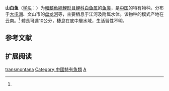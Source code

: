 {{Speciesbox
| name = 山白鱼
| status = DD
| status_system = IUCN3.1
| status_ref = <ref name="IUCN">{{cite web|url= http://www.iucnredlist.org/apps/redlist/details/166122/0|title=Anabarilius transmontanus|publisher=IUCN|accessdate=20 June 2012}}</ref>
| image = 
| genus = Anabarilius
| species = transmontana
| authority = {{link-en|Nichols|John Treadwell Nichols}}, 1925<ref name='id5827'>{{cite web| url =http://www.bioinfo.cn/db05/BjdwSpecies.php?action=view&id=5827| title =山白鱼| work =中国动物物种编目数据库| publisher =中国科学院微生物研究所| author =中国科学院动物研究所| accessdate =2009-04-11| deadurl =yes| archiveurl =https://web.archive.org/web/20160305050625/http://www.bioinfo.cn/db05/BjdwSpecies.php?action=view&id=5827| archivedate =2016-03-05}}</ref>
| synonyms = *''Anabarilius transmontana''<br /><small>Nichols, 1925</small> 
*''Ischikauia transmontana''<br /><small>Nichols, 1925</small>
*''Rohanus transmontana''<br /><small>Nichols, 1925</small> ''
}}

'''山白鱼'''（[[学名|学名]]：{{lang|la|''Anabarilius transmontana''}}）为[[輻鰭魚綱|輻鰭魚綱]][[鯉形目|鯉形目]][[鲤科|鲤科]][[白鱼属|白鱼属]]的[[鱼类|鱼类]]，是[[中国|中国]]的特有物种。分布于[[大屯湖|大屯湖]]、文山市的[[盘龙江_(红河)|盘龙河]]等，主要栖息于江河及附属水体。该物种的模式产地在云南。<ref name='id5827'/> 體長可達10公分，棲息在底中層水域，生活習性不明。

== 参考文献 ==
{{reflist}}

== 扩展阅读 ==
{{refbegin}}
{{wikispecies-inline|Anabarilius transmontana|山白鱼}}
{{refend}}

{{Anabarilius}}
{{Taxonbar|from=Q3758406}}

[[Category:白鱼属|transmontana]]
[[Category:中國特有魚類|Category:中國特有魚類]]
[[Category:1925年描述的鱼类|A]]

{{鯉形目小作品}}